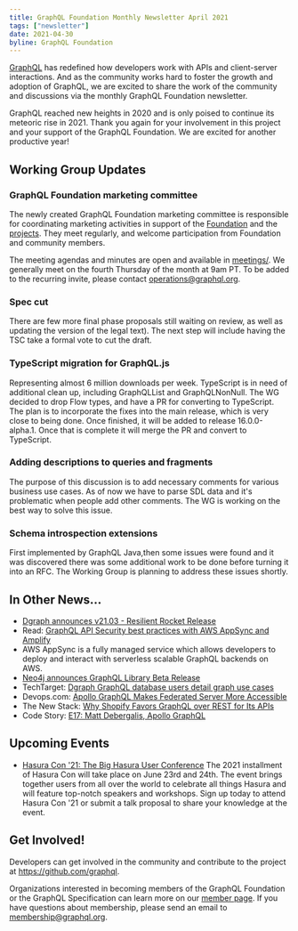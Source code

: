 ```yaml
---
title: GraphQL Foundation Monthly Newsletter April 2021
tags: ["newsletter"]
date: 2021-04-30
byline: GraphQL Foundation
---
```


[GraphQL](/) has redefined how developers work with APIs and client-server interactions. And as the community works hard to foster the growth and adoption of GraphQL, we are excited to share the work of the community and discussions via the monthly GraphQL Foundation newsletter.

GraphQL reached new heights in 2020 and is only poised to continue its meteoric rise in 2021. Thank you again for your involvement in this project and your support of the GraphQL Foundation. We are excited for another productive year!

## Working Group Updates

### GraphQL Foundation marketing committee

The newly created GraphQL Foundation marketing committee is responsible for coordinating marketing activities in support of the [Foundation](https://foundation.graphql.org/) and the [projects](https://github.com/graphql). They meet regularly, and welcome participation from Foundation and community members.

The meeting agendas and minutes are open and available in [meetings/](https://github.com/graphql/marketing/blob/main/meetings). We generally meet on the fourth Thursday of the month at 9am PT. To be added to the recurring invite, please contact [operations@graphql.org](mailto:operations@graphql.org).

### Spec cut

There are few more final phase proposals still waiting on review, as well as updating the version of the legal text). The next step will include having the TSC take a formal vote to cut the draft.

### TypeScript migration for GraphQL.js

Representing almost 6 million downloads per week. TypeScript is in need of additional clean up, including GraphQLList and GraphQLNonNull. The WG decided to drop Flow types, and have a PR for converting to TypeScript. The plan is to incorporate the fixes into the main release, which is very close to being done. Once finished, it will be added to release 16.0.0-alpha.1. Once that is complete it will merge the PR and convert to TypeScript.

### Adding descriptions to queries and fragments

The purpose of this discussion is to add necessary comments for various business use cases. As of now we have to parse SDL data and it's problematic when people add other comments. The WG is working on the best way to solve this issue.

### Schema introspection extensions

First implemented by GraphQL Java,then some issues were found and it was discovered there was some additional work to be done before turning it into an RFC. The Working Group is planning to address these issues shortly.

## In Other News...

- [Dgraph announces v21.03 - Resilient Rocket Release](https://dgraph.io/blog/post/v2103-release/)
- Read: [GraphQL API Security best practices with AWS AppSync and Amplify](https://github.com/danilop/graphql-api-security-with-aws-appsync-and-amplify)
- AWS AppSync is a fully managed service which allows developers to deploy and interact with serverless scalable GraphQL backends on AWS.
- [Neo4j announces GraphQL Library Beta Release](https://medium.com/neo4j/announcing-the-neo4j-graphql-library-beta-99ae8541bbe7)
- TechTarget: [Dgraph GraphQL database users detail graph use cases](https://searchdatamanagement.techtarget.com/news/252499595/Dgraph-GraphQL-database-users-detail-graph-use-cases)
- Devops.com: [Apollo GraphQL Makes Federated Server More Accessible](https://devops.com/apollo-graphql-makes-federated-server-more-accessible/)
- The New Stack: [Why Shopify Favors GraphQL over REST for Its APIs](https://thenewstack.io/why-shopify-favors-graphql-over-rest-for-its-apis/)
- Code Story: [E17: Matt Debergalis, Apollo GraphQL](https://codestory.co/podcast/e17-matt-debergalis-apollo-graphql/)

## Upcoming Events

- [Hasura Con '21: The Big Hasura User Conference](https://hasura.io/events/hasura-con-2021/) The 2021 installment of Hasura Con will take place on June 23rd and 24th. The event brings together users from all over the world to celebrate all things Hasura and will feature top-notch speakers and workshops. Sign up today to attend Hasura Con '21 or submit a talk proposal to share your knowledge at the event.

## Get Involved!

Developers can get involved in the community and contribute to the project at https://github.com/graphql.

Organizations interested in becoming members of the GraphQL Foundation or the GraphQL Specification can learn more on our [member page](https://foundation.graphql.org/join). If you have questions about membership, please send an email to membership@graphql.org.
